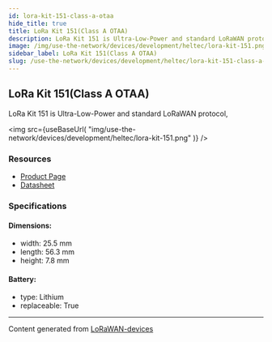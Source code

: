 ```yaml
---
id: lora-kit-151-class-a-otaa
hide_title: true
title: LoRa Kit 151(Class A OTAA)
description: LoRa Kit 151 is Ultra-Low-Power and standard LoRaWAN protocol,
image: /img/use-the-network/devices/development/heltec/lora-kit-151.png
sidebar_label: LoRa Kit 151(Class A OTAA)
slug: /use-the-network/devices/development/heltec/lora-kit-151-class-a-otaa
---
```



## LoRa Kit 151(Class A OTAA)

LoRa Kit 151 is Ultra-Low-Power and standard LoRaWAN protocol,

<img
src={useBaseUrl(
"img/use-the-network/devices/development/heltec/lora-kit-151.png"
)}
/>

### Resources

- [Product Page](https://heltec.org/project/lora-kit-151/)
- [Datasheet](https://heltec.org/project/lora-kit-151/#1552557147424-7f1ec-5c651922-b0bb7876-1582)

### Specifications

#### Dimensions:
- width: 25.5 mm
- length: 56.3 mm
- height: 7.8 mm
#### Battery: 
- type: Lithium
- replaceable: True



---
Content generated from [LoRaWAN-devices](https://github.com/TheThingsNetwork/lorawan-devices)